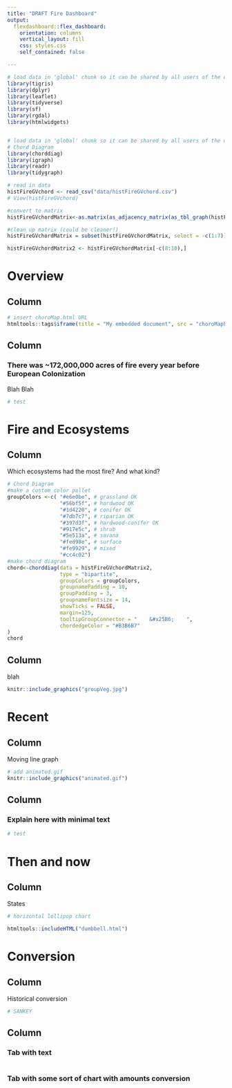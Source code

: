 ```yaml
---
title: "DRAFT Fire Dashboard"
output: 
  flexdashboard::flex_dashboard:
    orientation: columns
    vertical_layout: fill
    css: styles.css
    self_contained: false

---
```


```r
# load data in 'global' chunk so it can be shared by all users of the dashboard
library(tigris)
library(dplyr)
library(leaflet)
library(tidyverse)
library(sf)
library(rgdal)
library(htmlwidgets)


# load data in 'global' chunk so it can be shared by all users of the dashboard
# Chord Diagram
library(chorddiag)
library(igraph)
library(readr)
library(tidygraph)

# read in data
histFireGVchord <- read_csv("data/histFireGVchord.csv")
# View(histFireGVchord)

#convert to matrix
histFireGVchordMatrix<-as.matrix(as_adjacency_matrix(as_tbl_graph(histFireGVchord),attr = "acres"))

#clean up matrix (could be cleaner!)
histFireGVchordMatrix = subset(histFireGVchordMatrix, select = -c(1:7))

histFireGVchordMatrix2 <- histFireGVchordMatrix[-c(8:10),]

```

Overview
=====================================

Column {data-width=800}
-----------------------------------------------------------------------



```r
# insert choroMap.html URL
htmltools::tags$iframe(title = "My embedded document", src = "choroMapFW.html", frameborder = "1", width = "100%", height="700", vspace="30")

```

Column {.sidebar}
-----------------------------------------------------------------------

### There was ~172,000,000 acres of fire every year before European Colonization

Blah Blah

```r
# test
```



Fire and Ecosystems
=====================================

Column {data-width=900}
-----------------------------------------------------------------------

Which ecosystems had the most fire? And what kind?

```r
# Chord Diagram
#make a custom color pallet
groupColors <-c( "#e6e0be", # grassland OK
                 "#56bf5f", # hardwood OK
                 "#1d4220", # conifer OK
                 "#7db7c7", # riparian OK
                 "#397d3f", # hardwood-conifer OK
                 "#917e5c", # shrub
                 "#5e513a", # savana
                 "#fed98e", # surface
                 "#fe9929", # mixed
                 "#cc4c02") 
#make chord diagram
chord<-chorddiag(data = histFireGVchordMatrix2,
                 type = "bipartite",
                 groupColors = groupColors,
                 groupnamePadding = 10,
                 groupPadding = 3,
                 groupnameFontsize = 14,
                 showTicks = FALSE,
                 margin=125,
                 tooltipGroupConnector = "    &#x25B6;    ",
                 chordedgeColor = "#B3B6B7"
)
chord
```


Column {data-width=300}
-----------------------------------------------------------------------
blah


```r

knitr::include_graphics("groupVeg.jpg") 

```


Recent
=====================================

Column
-----------------------------------------------------------------------

Moving line graph

```r
# add animated.gif
knitr::include_graphics("animated.gif")

```

Column {.sidebar}
-----------------------------------------------------------------------

### Explain here with minimal text

```r
# test
```


Then and now
=====================================

Column
-----------------------------------------------------------------------

States

```r
# horizontal lollipop chart

htmltools::includeHTML("dumbbell.html")
```


Conversion
=====================================

Column
-----------------------------------------------------------------------

Historical conversion

```r
# SANKEY
```

Column {.tabset}
-------------------------------------
   
### Tab with text

```r
```   
 
### Tab with some sort of chart with amounts conversion
    
```r
```

